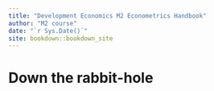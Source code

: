 ```yaml
--- 
title: "Development Economics M2 Econometrics Handbook"
author: "M2 course"
date: "`r Sys.Date()`"
site: bookdown::bookdown_site
---
```


# Down the rabbit-hole

